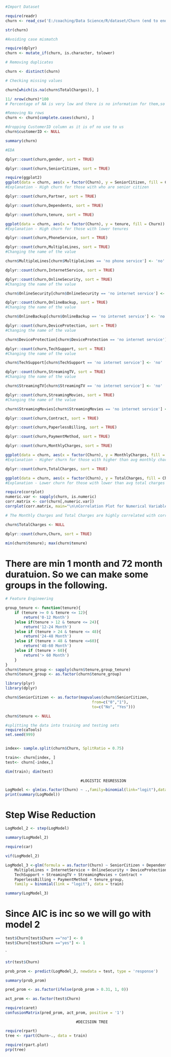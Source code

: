 ```{r}
#Import Dataset

require(readr)
churn <- read_csv('E:/coaching/Data Science/R/dataset/Churn (end to end project)/Dataset/Churn.csv', show_col_types = FALSE)

str(churn)
```

```{r}
#Avoiding case mismatch

require(dplyr)
churn <- mutate_if(churn, is.character, tolower)
```

```{r}
# Removing duplicates

churn <- distinct(churn)
```


```{r}
# Checking missing values

churn[which(is.na(churn$TotalCharges)), ]
```

```{r}
11/ nrow(churn)*100
# Percentage of NA is very low and there is no information for them,so we will drop these rows
```
```{r}
#Removing Na rows
churn <- churn[complete.cases(churn), ]

#dropping CustomerID column as it is of no use to us
churn$customerID <- NULL
```

```{r}
summary(churn)
```


```{r}
#EDA

dplyr::count(churn,gender, sort = TRUE)
```

```{r}
dplyr::count(churn,SeniorCitizen, sort = TRUE)
```
```{r}
require(ggplot2)
ggplot(data = churn, aes(x = factor(Churn), y = SeniorCitizen, fill = Churn)) +geom_boxplot()
#Explanation - High churn for those with who are senior citizen
```


```{r}
dplyr::count(churn,Partner, sort = TRUE)
```


```{r}
dplyr::count(churn,Dependents, sort = TRUE)
```
```{r}
dplyr::count(churn,tenure, sort = TRUE)
```

```{r}
ggplot(data = churn, aes(x = factor(Churn), y = tenure, fill = Churn)) +geom_boxplot()
#Explanation - High churn for those with lower tenures
```


```{r}
dplyr::count(churn,PhoneService, sort = TRUE)
```

```{r}
dplyr::count(churn,MultipleLines, sort = TRUE)
#Changing the name of the value

churn$MultipleLines[churn$MultipleLines == 'no phone service'] <- 'no'
```

```{r}
dplyr::count(churn,InternetService, sort = TRUE)
```


```{r}
dplyr::count(churn,OnlineSecurity, sort = TRUE)
#Changing the name of the value

churn$OnlineSecurity[churn$OnlineSecurity == 'no internet service'] <- 'no'
```


```{r}
dplyr::count(churn,OnlineBackup, sort = TRUE)
#Changing the name of the value

churn$OnlineBackup[churn$OnlineBackup == 'no internet service'] <- 'no'
```


```{r}
dplyr::count(churn,DeviceProtection, sort = TRUE)
#Changing the name of the value

churn$DeviceProtection[churn$DeviceProtection == 'no internet service'] <- 'no'
```

```{r}
dplyr::count(churn,TechSupport, sort = TRUE)
#Changing the name of the value

churn$TechSupport[churn$TechSupport == 'no internet service'] <- 'no'
```


```{r}
dplyr::count(churn,StreamingTV, sort = TRUE)
#Changing the name of the value

churn$StreamingTV[churn$StreamingTV == 'no internet service'] <- 'no'
```


```{r}
dplyr::count(churn,StreamingMovies, sort = TRUE)
#Changing the name of the value

churn$StreamingMovies[churn$StreamingMovies == 'no internet service'] <- 'no'
```


```{r}
dplyr::count(churn,Contract, sort = TRUE)
```


```{r}
dplyr::count(churn,PaperlessBilling, sort = TRUE)
```

```{r}
dplyr::count(churn,PaymentMethod, sort = TRUE)
```

```{r}
dplyr::count(churn,MonthlyCharges, sort = TRUE)
```


```{r}
ggplot(data = churn, aes(x = factor(Churn), y = MonthlyCharges, fill = Churn))+geom_boxplot()
#Explanation - Higher churn for those with higher than avg monthly charges
```


```{r}
dplyr::count(churn,TotalCharges, sort = TRUE)
```

```{r}
ggplot(data = churn, aes(x = factor(Churn), y = TotalCharges, fill = Churn)) +geom_boxplot()
#Explanation - Lower churn for those with lower than avg total charges
```

```{r}
require(corrplot)
numeric.var <- sapply(churn, is.numeric)
corr.matrix <- cor(churn[,numeric.var])
corrplot(corr.matrix, main="\n\nCorrelation Plot for Numerical Variables", method="number")
```

```{r}
# The Monthly Charges and Total Charges are highly correlated with correlation of 0.65. So one of them will be removed from the model. We remove Total Charges.

churn$TotalCharges <- NULL
```


```{r}
dplyr::count(churn,Churn, sort = TRUE)
```

```{r}
min(churn$tenure); max(churn$tenure)
```
# There are min 1 month and 72 month duratuion. So we can make some groups in the following.

```{r}
# Feature Engineering

group_tenure <- function(tenure){
    if (tenure >= 0 & tenure <= 12){
        return('0-12 Month')
    }else if(tenure > 12 & tenure <= 24){
        return('12-24 Month')
    }else if (tenure > 24 & tenure <= 48){
        return('24-48 Month')
    }else if (tenure > 48 & tenure <=60){
        return('48-60 Month')
    }else if (tenure > 60){
        return('> 60 Month')
    }
}
churn$tenure_group <- sapply(churn$tenure,group_tenure)
churn$tenure_group <- as.factor(churn$tenure_group)
```

```{r}
library(plyr)
library(dplyr)

churn$SeniorCitizen <- as.factor(mapvalues(churn$SeniorCitizen,
                                      from=c("0","1"),
                                      to=c("No", "Yes")))
```


```{r}
churn$tenure <- NULL
```


```{r}
#splitting the data into training and testing sets
require(caTools)
set.seed(999)


index<- sample.split(churn$Churn, SplitRatio = 0.75)

train<- churn[index, ]
test<- churn[-index,]
```

```{r}
dim(train); dim(test)
```

                                     #LOGISTIC REGRESSION

```{r}
LogModel <- glm(as.factor(Churn) ~ .,family=binomial(link="logit"),data=train)
print(summary(LogModel))
```

# Step Wise Reduction
```{r}
LogModel_2 <- step(LogModel)

summary(LogModel_2)
```

```{r}
require(car)

vif(LogModel_2)
```

```{r}
LogModel_3 <-glm(formula = as.factor(Churn) ~ SeniorCitizen + Dependents + 
    MultipleLines + InternetService + OnlineSecurity + DeviceProtection + 
    TechSupport + StreamingTV + StreamingMovies + Contract + 
    PaperlessBilling + PaymentMethod + tenure_group, 
    family = binomial(link = "logit"), data = train)

summary(LogModel_3)

```
# Since AIC is inc so we will go with model 2

```{r}
test$Churn[test$Churn =="no"] <- 0
test$Churn[test$Churn =="yes"] <- 1
```
`
```{r}
str(test$Churn)
```


```{r}
prob_prom <- predict(LogModel_2, newdata = test, type = 'response')

summary(prob_prom)

pred_prom <- as.factor(ifelse(prob_prom > 0.31, 1, 0))

act_prom <- as.factor(test$Churn)

require(caret)
confusionMatrix(pred_prom, act_prom, positive = '1')
```

                                   #DECISION TREE

```{r}
require(rpart)
tree <- rpart(Churn~., data = train)

require(rpart.plot)
prp(tree)
```


